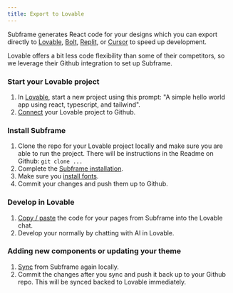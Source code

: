 ```yaml
---
title: Export to Lovable
---
```


Subframe generates React code for your designs which you can export directly to [Lovable](/ai/export-to-lovable), [Bolt](/ai/export-to-bolt), [Replit](/ai/export-to-replit), or [Cursor](/ai/export-to-cursor) to speed up development. 

Lovable offers a bit less code flexibility than some of their competitors, so we leverage their Github integration to set up Subframe.

### Start your Lovable project

1. In [Lovable](https://lovable.dev), start a new project using this prompt: "A simple hello world app using react, typescript, and tailwind".
2. [Connect](https://docs.lovable.dev/integrations/git-integration) your Lovable project to Github.

### Install Subframe
1. Clone the repo for your Lovable project locally and make sure you are able to run the project. There will be instructions in the Readme on Github: `git clone ...`
2. Complete the [Subframe installation](/installation).
3. Make sure you [install fonts](/fonts).
4. Commit your changes and push them up to Github.

### Develop in Lovable
1. [Copy / paste](/developing/copy-paste-pages) the code for your pages from Subframe into the Lovable chat.
2. Develop your normally by chatting with AI in Lovable.

### Adding new components or updating your theme
1. [Sync](/developing/syncing-components) from Subframe again locally.
2. Commit the changes after you sync and push it back up to your Github repo. This will be synced backed to Lovable immediately.